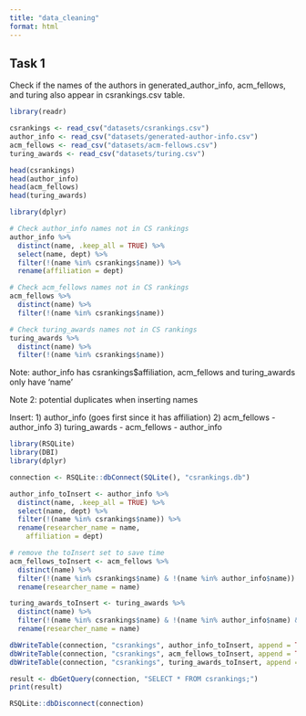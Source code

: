 ```yaml
---
title: "data_cleaning"
format: html
---
```


## Task 1

Check if the names of the authors in generated_author_info, acm_fellows, and turing also appear in csrankings.csv table.

```r
library(readr)

csrankings <- read_csv("datasets/csrankings.csv")
author_info <- read_csv("datasets/generated-author-info.csv")
acm_fellows <- read_csv("datasets/acm-fellows.csv")
turing_awards <- read_csv("datasets/turing.csv")

head(csrankings)
head(author_info)
head(acm_fellows)
head(turing_awards)
```

```r
library(dplyr)

# Check author_info names not in CS rankings
author_info %>% 
  distinct(name, .keep_all = TRUE) %>%
  select(name, dept) %>% 
  filter(!(name %in% csrankings$name)) %>% 
  rename(affiliation = dept)

# Check acm_fellows names not in CS rankings
acm_fellows %>% 
  distinct(name) %>% 
  filter(!(name %in% csrankings$name))

# Check turing_awards names not in CS rankings
turing_awards %>% 
  distinct(name) %>% 
  filter(!(name %in% csrankings$name))
```

Note:
author_info has csrankings$affiliation,
acm_fellows and turing_awards only have 'name'

Note 2:
potential duplicates when inserting names

Insert:
1) author_info (goes first since it has affiliation)
2) acm_fellows - author_info
3) turing_awards - acm_fellows - author_info

```r
library(RSQLite)
library(DBI)
library(dplyr)

connection <- RSQLite::dbConnect(SQLite(), "csrankings.db")

author_info_toInsert <- author_info %>% 
  distinct(name, .keep_all = TRUE) %>%
  select(name, dept) %>% 
  filter(!(name %in% csrankings$name)) %>% 
  rename(researcher_name = name,
    affiliation = dept)

# remove the toInsert set to save time
acm_fellows_toInsert <- acm_fellows %>% 
  distinct(name) %>% 
  filter(!(name %in% csrankings$name) & !(name %in% author_info$name)) %>% 
  rename(researcher_name = name)

turing_awards_toInsert <- turing_awards %>% 
  distinct(name) %>% 
  filter(!(name %in% csrankings$name) & !(name %in% author_info$name) & !(name %in% acm_fellows$name)) %>% 
  rename(researcher_name = name)

dbWriteTable(connection, "csrankings", author_info_toInsert, append = TRUE, row.names = FALSE)
dbWriteTable(connection, "csrankings", acm_fellows_toInsert, append = TRUE, row.names = FALSE)
dbWriteTable(connection, "csrankings", turing_awards_toInsert, append = TRUE, row.names = FALSE)

result <- dbGetQuery(connection, "SELECT * FROM csrankings;")
print(result)

RSQLite::dbDisconnect(connection)
```

